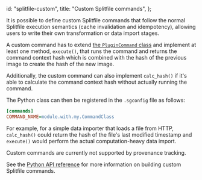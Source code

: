   id: "splitfile-custom",
  title: "Custom Splitfile commands",
};

It is possible to define custom Splitfile commands that follow the
normal Splitfile execution semantics (cache invalidation and
idempotency), allowing users to write their own transformation or data import stages.

A custom command has to extend [the `PluginCommand` class](../python_api/splitgraph.hooks#splitgraphhookssplitfile_commands-module)
and implement at least one method, `execute()`, that runs the command and
returns the command context hash which is combined with the hash of the
previous image to create the hash of the new image.

Additionally, the custom command can also implement `calc_hash()` if it's able to calculate the
command context hash without actually running the command.

The Python class can then be registered in the `.sgconfig` file as follows:

```ini
[commands]
COMMAND_NAME=module.with.my.CommandClass
```

For example, for a simple data importer that loads a file from HTTP,
`calc_hash()` could return the hash of the file's last modified
timestamp and `execute()` would perform the actual computation-heavy
data import.

Custom commands are currently not supported by provenance tracking.

See the [Python API reference](../python_api/splitgraph.hooks#splitgraphhookssplitfile_commands-module) for more information
on building custom Splitfile commands.

